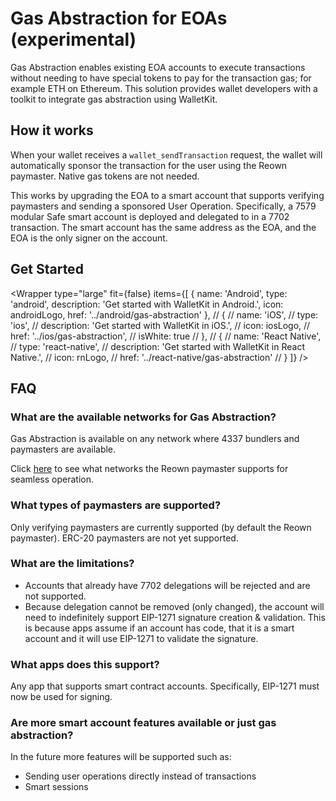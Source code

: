 

# Gas Abstraction for EOAs (experimental)

Gas Abstraction enables existing EOA accounts to execute transactions without needing to have special tokens to pay for the transaction gas; for example ETH on Ethereum. This solution provides wallet developers with a toolkit to integrate gas abstraction using WalletKit.

## How it works

When your wallet receives a `wallet_sendTransaction` request, the wallet will automatically sponsor the transaction for the user using the Reown paymaster. Native gas tokens are not needed.

This works by upgrading the EOA to a smart account that supports verifying paymasters and sending a sponsored User Operation. Specifically, a 7579 modular Safe smart account is deployed and delegated to in a 7702 transaction. The smart account has the same address as the EOA, and the EOA is the only signer on the account.

## Get Started

<Wrapper
  type="large"
  fit={false}
  items={[
    {
      name: 'Android',
      type: 'android',
      description: 'Get started with WalletKit in Android.',
      icon: androidLogo,
      href: '../android/gas-abstraction'
    },
    // {
    //   name: 'iOS',
    //   type: 'ios',
    //   description: 'Get started with WalletKit in iOS.',
    //   icon: iosLogo,
    //   href: '../ios/gas-abstraction',
    //   isWhite: true
    // },
    // {
    //   name: 'React Native',
    //   type: 'react-native',
    //   description: 'Get started with WalletKit in React Native.',
    //   icon: rnLogo,
    //   href: '../react-native/gas-abstraction'
    // }
  ]}
/>

## FAQ

### What are the available networks for Gas Abstraction?

Gas Abstraction is available on any network where 4337 bundlers and paymasters are available.

Click [here](/) to see what networks the Reown paymaster supports for seamless operation.

### What types of paymasters are supported?

Only verifying paymasters are currently supported (by default the Reown paymaster). ERC-20 paymasters are not yet supported.

### What are the limitations?

- Accounts that already have 7702 delegations will be rejected and are not supported.
- Because delegation cannot be removed (only changed), the account will need to indefinitely support EIP-1271 signature creation & validation. This is because apps assume if an account has code, that it is a smart account and it will use EIP-1271 to validate the signature.

### What apps does this support?

Any app that supports smart contract accounts. Specifically, EIP-1271 must now be used for signing.

### Are more smart account features available or just gas abstraction?

In the future more features will be supported such as:
- Sending user operations directly instead of transactions
- Smart sessions
